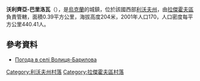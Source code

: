 {{coord|50|20|42|N|24|48|56|E|scale:100000|display=title}}

'''沃利齊亞-巴里洛瓦'''（{{lang-uk|Волиця-Барилова}}），是[[烏克蘭|烏克蘭]]的城鎮，位於該國西部[[利沃夫州|利沃夫州]]，由[[拉傑霍夫區|拉傑霍夫區]]負責管轄，面積0.39平方公里，海拔高度204米，2001年人口170，人口密度每平方公里440.41人。

==參考資料==
* [http://weather.in.ua/ua/l'vovskaja/4384 Погода в селі Волиця-Барилова] {{Wayback|url=http://weather.in.ua/ua/l%27vovskaja/4384 |date=20111221155937 }}

[[Category:利沃夫州村落|Category:利沃夫州村落]]
[[Category:拉傑霍夫區村落|Category:拉傑霍夫區村落]]


{{Lviv-geo-stub}}